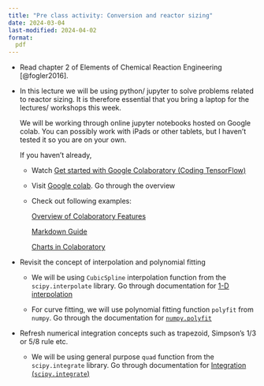 ```yaml
---
title: "Pre class activity: Conversion and reactor sizing"
date: 2024-03-04
last-modified: 2024-04-02
format:
  pdf
---
```


* Read chapter 2 of Elements of Chemical Reaction Engineering [@fogler2016].

* In this lecture we will be using python/ jupyter to solve problems related to
  reactor sizing. It is therefore essential that you bring a laptop for the
  lectures/ workshops this week. 

  We will be working through online jupyter notebooks hosted on Google colab.
  You can possibly work with iPads or other tablets, but I haven't tested it so
  you are on your own. 

  If you haven't already, 

  - Watch [Get started with Google Colaboratory (Coding
    TensorFlow)](https://www.youtube.com/watch?v=inN8seMm7UI)

  - Visit [Google colab](https://colab.research.google.com/). Go through the overview

  - Check out following examples: 

    [Overview of Colaboratory Features](https://colab.research.google.com/notebooks/basic_features_overview.ipynb)

    [Markdown Guide](https://colab.research.google.com/notebooks/markdown_guide.ipynb)

    [Charts in Colaboratory](https://colab.research.google.com/notebooks/charts.ipynb)

* Revisit the concept of interpolation and polynomial fitting 

  - We will be using `CubicSpline` interpolation function from the `scipy.interpolate` library. Go through
    documentation for [1-D
    interpolation](https://docs.scipy.org/doc/scipy/tutorial/interpolate/1D.html#tutorial-interpolate-1dsection)

  - For curve fitting, we will use polynomial fitting function `polyfit` from
    `numpy`. Go through the documentation for
    [`numpy.polyfit`](https://numpy.org/doc/stable/reference/generated/numpy.polyfit.html)

* Refresh numerical integration concepts such as trapezoid, Simpson's 1/3 or 5/8 rule etc. 

  - We will be using general purpose `quad` function from the `scipy.integrate` library. Go through
    documentation for [Integration (`scipy.integrate`)](https://docs.scipy.org/doc/scipy/tutorial/integrate.html)


